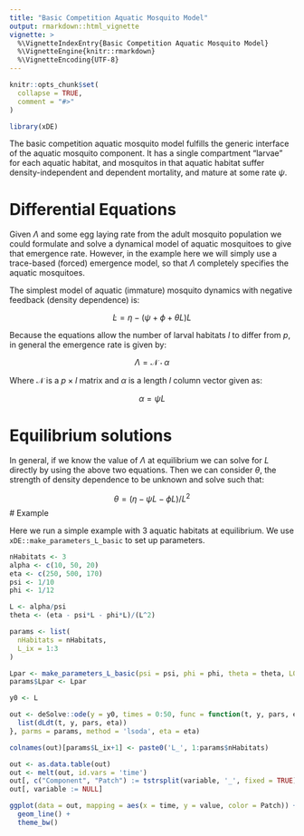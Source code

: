 ```yaml
---
title: "Basic Competition Aquatic Mosquito Model"
output: rmarkdown::html_vignette
vignette: >
  %\VignetteIndexEntry{Basic Competition Aquatic Mosquito Model}
  %\VignetteEngine{knitr::rmarkdown}
  %\VignetteEncoding{UTF-8}
---
```


```r
knitr::opts_chunk$set(
  collapse = TRUE,
  comment = "#>"
)
```

```r
library(xDE)
```

The basic competition aquatic mosquito model fulfills the generic interface of the aquatic mosquito component. It has a single compartment "larvae" for each aquatic habitat, and mosquitos in that aquatic habitat suffer density-independent and dependent mortality, and mature at some rate $\psi$.

# Differential Equations

Given $\Lambda$ and some egg laying rate from the adult mosquito population we could formulate and solve a dynamical model of aquatic mosquitoes to give that emergence rate. However, in the example here we will simply use a trace-based (forced) emergence model, so that $\Lambda$ completely specifies the aquatic mosquitoes.

The simplest model of aquatic (immature) mosquito dynamics with negative feedback (density dependence) is:

$$
\dot{L} = \eta - (\psi+\phi+\theta L)L
$$

Because the equations allow the number of larval habitats $l$ to differ from $p$, in general the emergence rate is given by:

$$
\Lambda = \mathcal{N}\cdot \alpha
$$

Where $\mathcal{N}$ is a $p\times l$ matrix and $\alpha$ is a length $l$ column vector given as:

$$
\alpha = \psi L
$$

# Equilibrium solutions

In general, if we know the value of $\Lambda$ at equilibrium we can solve for $L$ directly by using the above two equations. Then we can consider $\theta$, the strength of density dependence to be unknown and solve such that:

$$
\theta = (\eta - \psi L - \phi L) / L^2
$$
# Example

Here we run a simple example with 3 aquatic habitats at equilibrium. We use `xDE::make_parameters_L_basic` to
set up parameters.

```r
nHabitats <- 3
alpha <- c(10, 50, 20)
eta <- c(250, 500, 170)
psi <- 1/10
phi <- 1/12

L <- alpha/psi
theta <- (eta - psi*L - phi*L)/(L^2)

params <- list(
  nHabitats = nHabitats,
  L_ix = 1:3
)

Lpar <- make_parameters_L_basic(psi = psi, phi = phi, theta = theta, L0 = L)
params$Lpar <- Lpar

y0 <- L

out <- deSolve::ode(y = y0, times = 0:50, func = function(t, y, pars, eta) {
  list(dLdt(t, y, pars, eta))
}, parms = params, method = 'lsoda', eta = eta)

colnames(out)[params$L_ix+1] <- paste0('L_', 1:params$nHabitats)

out <- as.data.table(out)
out <- melt(out, id.vars = 'time')
out[, c("Component", "Patch") := tstrsplit(variable, '_', fixed = TRUE)]
out[, variable := NULL]

ggplot(data = out, mapping = aes(x = time, y = value, color = Patch)) +
  geom_line() +
  theme_bw()
```

